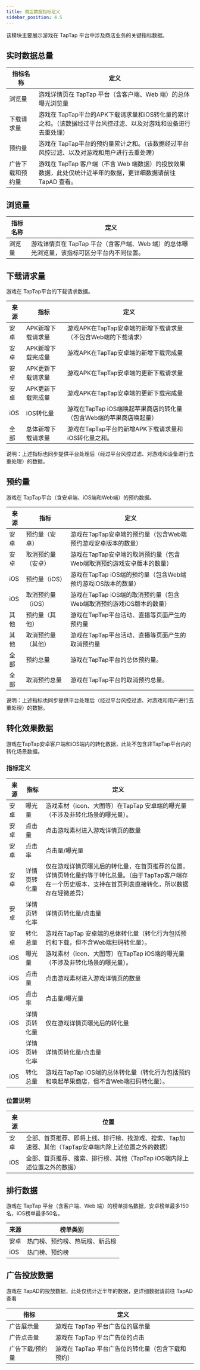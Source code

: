 ```yaml
---
title: 商店数据指标定义
sidebar_position: 4.5
---
```


该模块主要展示游戏在 TapTap 平台中涉及商店业务的关键指标数据。

## 实时数据总量

指标名称|定义
-|-
浏览量|游戏详情页在 TapTap 平台（含客户端、Web 端）的总体曝光浏览量
下载请求量|游戏在 TapTap平台的APK下载请求量和iOS转化量的累计之和。（该数据经过平台风控过滤、以及对游戏和设备进行去重处理）
预约量|游戏在 TapTap平台的预约量累计之和。（该数据经过平台风控过滤、以及对游戏和用户进行去重处理）
广告下载和预约量|游戏在 TapTap 客户端（不含 Web 端数据）的投放效果数据，此处仅统计近半年的数据，更详细数据请前往 TapAD 查看。

## 浏览量

指标名称|定义
-|-
浏览量|游戏详情页在 TapTap 平台（含客户端、Web 端）的总体曝光浏览量，该指标可区分平台内不同位置。

## 下载请求量

游戏在 TapTap平台的下载请求数据。

来源|指标|定义
-|-|-
安卓|APK新增下载请求量|游戏APK在TapTap安卓端的新增下载请求量（不包含Web端的下载请求）
安卓|APK新增下载完成量|游戏APK在TapTap安卓端的新增下载完成量
安卓|APK更新下载请求量|游戏APK在TapTap安卓端的更新下载请求量
安卓|APK更新下载完成量|游戏APK在TapTap安卓端的更新下载完成量
iOS|iOS转化量|游戏在TapTap iOS端唤起苹果商店的转化量（包含Web端的苹果商店唤起量）
全部|总体新增下载请求量|游戏在TapTap平台的新增APK下载请求量和iOS转化量之和。

说明：上述指标也同步提供平台处理后（经过平台风控过滤、对游戏和设备进行去重处理）的数据。

## 预约量

游戏在 TapTap平台（含安卓端、iOS端和Web端）的预约数据。

来源|指标|定义
-|-|-
安卓|预约量（安卓）|游戏在TapTap安卓端的预约量（包含Web端预约游戏安卓版本的数量）
安卓|取消预约量（安卓）|游戏在TapTap安卓端的取消预约量（包含Web端取消预约游戏安卓版本的数量）
iOS|预约量（iOS）|游戏在TapTap iOS端的预约量（包含Web端预约游戏iOS版本的数量）
iOS|取消预约量（iOS）|游戏在TapTap iOS端的取消预约量（包含Web端取消预约游戏iOS版本的数量）
其他|预约量（其他）|游戏在TapTap平台活动、直播等页面产生的预约量
其他|取消预约量（其他）|游戏在TapTap平台活动、直播等页面产生的取消预约量
全部|预约总量|游戏在TapTap平台的总体预约量。
全部|取消预约总量|游戏在TapTap平台的取消预约总量。

说明：上述指标也同步提供平台处理后（经过平台风控过滤、对游戏和用户进行去重处理）的数据。

## 转化效果数据

游戏在TapTap安卓客户端和iOS端内的转化数据，此处不包含非TapTap平台内的转化场景数据。

### 指标定义

来源|指标|定义
-|-|-
安卓|曝光量|游戏素材（icon、大图等）在TapTap 安卓端的曝光量（不涉及非转化场景的曝光量）。
安卓|点击量|点击游戏素材进入游戏详情页的数量
安卓|点击率|点击量/曝光量
安卓|详情页转化量|仅在游戏详情页曝光后的转化量，在首页推荐的位置，详情页转化量约等于转化总量。（由于TapTap客户端存在一个历史版本，支持在首页列表直接转化，所以数据存在轻微差异）
安卓|详情页转化率|详情页转化量/点击量
安卓|转化总量|游戏在TapTap 安卓端的总体转化量（转化行为包括预约和下载，但不含Web端扫码转化量）。
iOS|曝光量|游戏素材（icon、大图等）在TapTap iOS端的曝光量（不涉及非转化场景的曝光量）。
iOS|点击量|点击游戏素材进入游戏详情页的数量
iOS|点击率|点击量/曝光量
iOS|详情页转化量|仅在游戏详情页曝光后的转化量
iOS|详情页转化率|详情页转化量/点击量
iOS|转化总量|游戏在TapTap iOS端的总体转化量（转化行为包括预约和唤起苹果商店，但不含Web端扫码转化量）。

### 位置说明

来源|位置
-|-
安卓|全部、首页推荐、即将上线、排行榜、找游戏、搜索、Tap加速器、其他（TapTap安卓端内除上述位置之外的数据）
iOS|全部、首页推荐、搜索、排行榜、其他（TapTap iOS端内除上述位置之外的数据）

## 排行数据

游戏在 TapTap 平台（含客户端、Web 端）的榜单排名数据，安卓榜单最多150名，iOS榜单最多50名。

来源|榜单类别
-|-
安卓|热门榜、预约榜、热玩榜、新品榜
iOS|热门榜、预约榜

## 广告投放数据

游戏在 TapAD的投放数据，此处仅统计近半年的数据，更详细数据请前往 TapAD 查看

指标|定义
-|-
广告展示量|游戏在 TapTap 平台广告位的展示量
广告点击量|游戏在 TapTap 平台广告位的点击
广告下载/预约量|游戏在 TapTap 平台广告位的转化量（包含下载和预约）